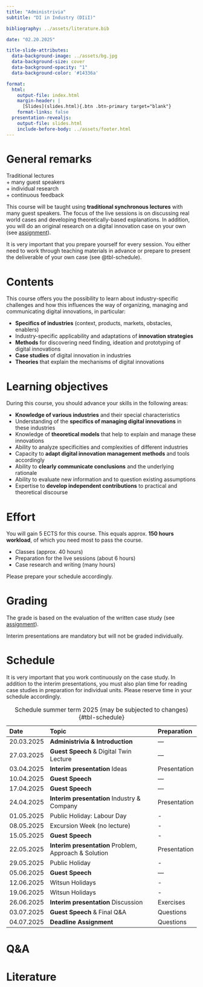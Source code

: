 ```yaml
---
title: "Administrivia"  
subtitle: "DI in Industry (DIiI)"

bibliography: ../assets/literature.bib

date: "02.20.2025"

title-slide-attributes:
  data-background-image: ../assets/bg.jpg
  data-background-size: cover
  data-background-opacity: "1"
  data-background-color: '#14336a'

format: 
  html:
    output-file: index.html
    margin-header: | 
      [Slides](slides.html){.btn .btn-primary target="blank"}
    format-links: false       
  presentation-revealjs:
    output-file: slides.html
    include-before-body: ../assets/footer.html
---
```


# General remarks

:::html-hidden
:::large
[Traditional lectures]{.fragment}    
[+ many guest speakers]{.fragment}     
[+ individual research]{.fragment}       
[+ continuous feedback]{.fragment}
:::
:::

:::notes
This course will be taught using **traditional synchronous lectures** with many guest speakers. The focus of the live sessions is on discussing real world cases and developing theoretically-based explanations. In addition, you will do an original research on a digital innovation case on your own (see [assignment](../assignment/)).

It is very important that you prepare yourself for every session. You either need to work through teaching materials in advance or prepare to present the deliverable of your own case (see @tbl-schedule).
:::

# Contents

This course offers you the possibility to learn about industry-specific challenges and how this influences the way of organizing, managing and communicating digital innovations, in particular:

:::{.incremental}
- __Specifics of industries__ (context, products, markets, obstacles, enablers)
- Industry-specific applicability and adaptations of __innovation strategies__
- __Methods__ for discovering need finding, ideation and prototyping of digital innovations
- __Case studies__ of digital innovation in industries
- __Theories__ that explain the mechanisms of digital innovations
:::

# Learning objectives

During this course, you should advance your skills in the following areas:

::: {.incremental}
- __Knowledge of various industries__ and their special characteristics 
- Understanding of the __specifics of managing digital innovations__ in these industries 
- Knowledge of __theoretical models__ that help to explain and manage these innovations
- Ability to analyze specificities and complexities of different industries 
- Capacity to __adapt digital innovation management methods__ and tools accordingly
- Ability to __clearly communicate conclusions__ and the underlying rationale
- Ability to evaluate new information and to question existing assumptions
- Expertise to __develop independent contributions__ to practical and theoretical discourse
:::

# Effort

You will gain 5 ECTS for this course. This equals approx. __150 hours workload__, of which you need most to pass the course.

::: {.incremental}
- Classes (approx. 40 hours)
- Preparation for the live sessions (about 6 hours)
- Case research and writing (many hours)
:::

::: {.fragment}
Please prepare your schedule accordingly.
:::

# Grading

The grade is based on the evaluation of the written case study (see [assignment](../assignment/)).

Interim presentations are mandatory but will not be graded individually.

# Schedule {.scrollable .smaller}

:::notes
It is very important that you work continuously on the case study. In addition to the interim presentations, you must also plan time for reading case studies in preparation for individual units. Please reserve time in your schedule accordingly.
:::

::: {.column-page-right}

| Date       | Topic                                                  | Preparation      |
|:-----------|:-------------------------------------------------------|:-----------------|
| 20.03.2025 | **Administrivia & Introduction**                       | —
| 27.03.2025 | **Guest Speech** & Digital Twin Lecture                | —
| 03.04.2025 | **Interim presentation** Ideas                         | Presentation
| 10.04.2025 | **Guest Speech**                                       | —
| 17.04.2025 | **Guest Speech**                                       | —
| 24.04.2025 | **Interim presentation** Industry & Company            | Presentation
| 01.05.2025 | Public Holiday: Labour Day                             | -
| 08.05.2025 | Excursion Week (no lecture)                            | -
| 15.05.2025 | **Guest Speech**                                       | -
| 22.05.2025 | **Interim presentation** Problem, Approach & Solution  | Presentation
| 29.05.2025 | Public Holiday                                         | -
| 05.06.2025 | **Guest Speech**                                       | — 
| 12.06.2025 | Witsun Holidays                                        | -
| 19.06.2025 | Witsun Holidays                                        | -
| 26.06.2025 | **Interim presentation** Discussion                    | Exercises
| 03.07.2025 | **Guest Speech** & Final Q&A                           | Questions
| 04.07.2025 | **Deadline Assignment**                                | Questions

: Schedule summer term 2025 (may be subjected to changes) {#tbl-schedule}

:::

# Q&A {.html-hidden .unlisted .vertical-center background-color="#00050b" background-image="../assets/bg.jpg"}

# Literature
::: {#refs}
:::
